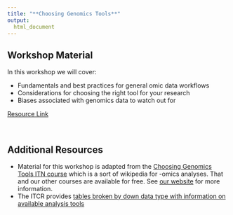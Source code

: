 ```yaml
---
title: "**Choosing Genomics Tools**"
output:
  html_document
---
```


## Workshop Material

In this workshop we will cover:

- Fundamentals and best practices for general omic data workflows
- Considerations for choosing the right tool for your research
- Biases associated with genomics data to watch out for

<!--
<div class = "link_button"><a href="" target="_blank"> Slides Link</a></div>

<div class = "slido_button"><a href="" target="_blank"> Discussion Link </a></div>
-->

<div class = "resource_button"><a
href="http://cloud.genepattern.org/gp/" target="_blank"> Resource Link </a></div>
<br>

## Additional Resources

- Material for this workshop is adapted from the [Choosing Genomics Tools ITN course](https://bit.ly/genomics-tools) which is a sort of wikipedia for -omics analyses. That and our other courses are available for free. See [our website](https://www.itcrtraining.org/courses) for more information.
- The ITCR provides [tables broken by down data type with information on available analysis tools](https://www.cancer.gov/about-nci/organization/cssi/resources/informatics-tools)
